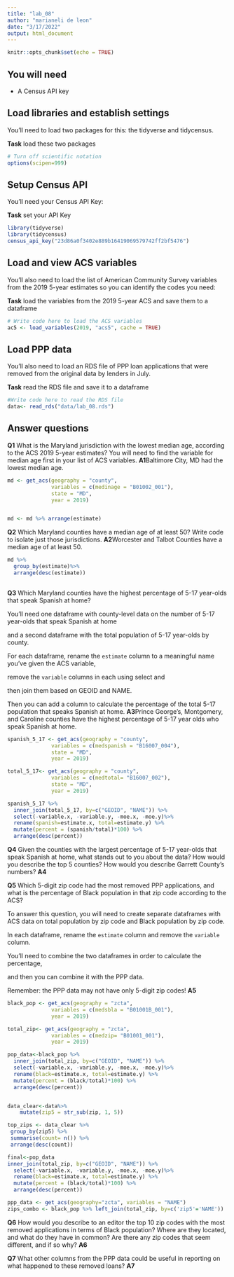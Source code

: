 ```yaml
---
title: "lab_08"
author: "marianeli de leon"
date: "3/17/2022"
output: html_document
---
```


```r
knitr::opts_chunk$set(echo = TRUE)
```

## You will need

* A Census API key

## Load libraries and establish settings

You'll need to load two packages for this: the tidyverse and tidycensus.

**Task** load these two packages

```r
# Turn off scientific notation
options(scipen=999)
```

## Setup Census API

You'll need your Census API Key:

**Task** set your API Key

```r
library(tidyverse)
library(tidycensus)
census_api_key("23d86a0f3402e889b16419069579742ff2bf5476")
```

## Load and view ACS variables

You'll also need to load the list of American Community Survey variables from the 2019 5-year estimates so you can identify the codes you need:

**Task** load the variables from the 2019 5-year ACS and save them to a dataframe

```r
# Write code here to load the ACS variables
ac5 <- load_variables(2019, "acs5", cache = TRUE)
```

## Load PPP data

You'll also need to load an RDS file of PPP loan applications that were removed from the original data by lenders in July.

**Task** read the RDS file and save it to a dataframe

```r
#Write code here to read the RDS file
data<- read_rds("data/lab_08.rds")
```

## Answer questions

**Q1** What is the Maryland jurisdiction with the lowest median age, according to the ACS 2019 5-year estimates? You will need to find the variable for median age first in your list of ACS variables.
**A1**Baltimore City, MD had the lowest median age. 

```r
md <- get_acs(geography = "county",
              variables = c(medinage = "B01002_001"),
              state = "MD",
              year = 2019)


md <- md %>% arrange(estimate)
```

**Q2** Which Maryland counties have a median age of at least 50? Write code to isolate just those jurisdictions.
**A2**Worcester and Talbot Counties have a median age of at least 50. 

```r
md %>%
  group_by(estimate)%>%
  arrange(desc(estimate))
  
```

**Q3** Which Maryland counties have the highest percentage of 5-17 year-olds that speak Spanish at home? 

You'll need one dataframe with county-level data on the number of 5-17 year-olds that speak Spanish at home 

and a second dataframe with the total population of 5-17 year-olds by county. 

For each dataframe, rename the `estimate` column to a meaningful name you've given the ACS variable,

remove the `variable` columns in each using select and 

then join them based on GEOID and NAME. 

Then you can add a column to calculate the percentage of the total 5-17 population that speaks Spanish at home.
**A3**Prince George's, Montgomery, and Caroline counties have the highest percentage of 5-17 year olds who speak Spanish at home.

```r
spanish_5_17 <- get_acs(geography = "county",
              variables = c(medspanish = "B16007_004"),
              state = "MD",
              year = 2019)

total_5_17<- get_acs(geography = "county",
              variables = c(medtotal= "B16007_002"),
              state = "MD",
              year = 2019)

spanish_5_17 %>%
  inner_join(total_5_17, by=c("GEOID", "NAME")) %>%
  select(-variable.x, -variable.y, -moe.x, -moe.y)%>% 
  rename(spanish=estimate.x, total=estimate.y) %>%
  mutate(percent = (spanish/total)*100) %>% 
  arrange(desc(percent))
```

**Q4** Given the counties with the largest percentage of 5-17 year-olds that speak Spanish at home, what stands out to you about the data? How would you describe the top 5 counties? How would you describe Garrett County's numbers?
**A4**

**Q5** Which 5-digit zip code had the most removed PPP applications, and what is the percentage of Black population in that zip code according to the ACS? 

To answer this question, you will need to create separate dataframes with ACS data on total population by zip code and Black population by zip code.

In each dataframe, rename the `estimate` column and remove the `variable` column. 

You'll need to combine the two dataframes in order to calculate the percentage,

and then you can combine it with the PPP data. 

Remember: the PPP data may not have only 5-digit zip codes!
**A5**

```r
black_pop <- get_acs(geography = "zcta",
              variables = c(medsbla = "B01001B_001"),
              year = 2019)

total_zip<- get_acs(geography = "zcta",
              variables = c(medzip= "B01001_001"),
              year = 2019)

pop_data<-black_pop %>%
  inner_join(total_zip, by=c("GEOID", "NAME")) %>%
  select(-variable.x, -variable.y, -moe.x, -moe.y)%>% 
  rename(black=estimate.x, total=estimate.y) %>%
  mutate(percent = (black/total)*100) %>% 
  arrange(desc(percent))


data_clear<-data%>%
    mutate(zip5 = str_sub(zip, 1, 5))

top_zips <- data_clear %>%
 group_by(zip5) %>%
 summarise(count= n()) %>%
 arrange(desc(count))

final<-pop_data
inner_join(total_zip, by=c("GEOID", "NAME")) %>%
  select(-variable.x, -variable.y, -moe.x, -moe.y)%>% 
  rename(black=estimate.x, total=estimate.y) %>%
  mutate(percent = (black/total)*100) %>% 
  arrange(desc(percent))

ppp_data <- get_acs(geography="zcta", variables = "NAME")
zips_combo <- black_pop %>% left_join(total_zip, by=c('zip5'='NAME'))

```

**Q6** How would you describe to an editor the top 10 zip codes with the most removed applications in terms of Black population? Where are they located, and what do they have in common? Are there any zip codes that seem different, and if so why?
**A6**

**Q7** What other columns from the PPP data could be useful in reporting on what happened to these removed loans?
**A7**
